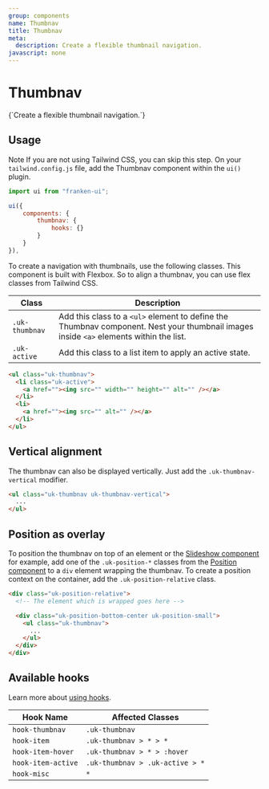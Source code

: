 ```yaml
---
group: components
name: Thumbnav
title: Thumbnav
meta:
  description: Create a flexible thumbnail navigation.
javascript: none
---
```



# Thumbnav

<p class="uk-text-lead uk-paragraph">{`Create a flexible thumbnail navigation.`}</p>

## Usage

<span class="uk-label uk-label-primary">Note</span> If you are not using Tailwind
CSS, you can skip this step. On your `tailwind.config.js` file, add the Thumbnav
component within the `ui()` plugin.

```javascript
import ui from "franken-ui";

ui({
    components: {
        thumbnav: {
            hooks: {}
        }
    }
}),
```

To create a navigation with thumbnails, use the following classes. This component is built with Flexbox. So to align a thumbnav, you can use flex classes from Tailwind CSS.

| Class          | Description                                                                                                                            |
| -------------- | -------------------------------------------------------------------------------------------------------------------------------------- |
| `.uk-thumbnav` | Add this class to a `<ul>` element to define the Thumbnav component. Nest your thumbnail images inside `<a>` elements within the list. |
| `.uk-active `  | Add this class to a list item to apply an active state.                                                                                |

```html
<ul class="uk-thumbnav">
  <li class="uk-active">
    <a href=""><img src="" width="" height="" alt="" /></a>
  </li>
  <li>
    <a href=""><img src="" alt="" /></a>
  </li>
</ul>
```

<Example component="thumbnav" index={0} />

## Vertical alignment

The thumbnav can also be displayed vertically. Just add the `.uk-thumbnav-vertical` modifier.

```html
<ul class="uk-thumbnav uk-thumbnav-vertical">
  ...
</ul>
```

<Example component="thumbnav" index={1} />

## Position as overlay

To position the thumbnav on top of an element or the [Slideshow component](/docs/slideshow) for example, add one of the `.uk-position-*` classes from the [Position component](/docs/position) to a `div` element wrapping the thumbnav. To create a position context on the container, add the `.uk-position-relative` class.

```html
<div class="uk-position-relative">
  <!-- The element which is wrapped goes here -->

  <div class="uk-position-bottom-center uk-position-small">
    <ul class="uk-thumbnav">
      ...
    </ul>
  </div>
</div>
```

<Example component="thumbnav" index={2} />

## Available hooks

Learn more about [using hooks](/docs/hooks).

| Hook Name          | Affected Classes                |
| ------------------ | ------------------------------- |
| `hook-thumbnav`    | `.uk-thumbnav`                  |
| `hook-item`        | `.uk-thumbnav > * > *`          |
| `hook-item-hover`  | `.uk-thumbnav > * > :hover`     |
| `hook-item-active` | `.uk-thumbnav > .uk-active > *` |
| `hook-misc`        | `*`                             |
